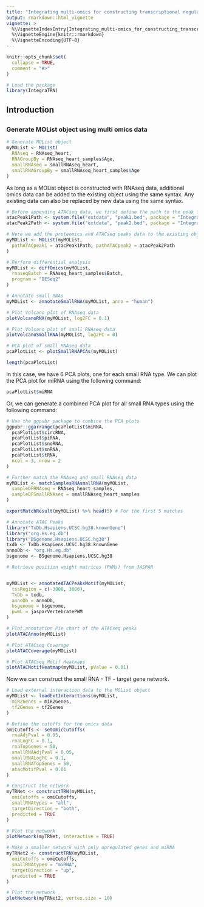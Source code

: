 ```yaml
---
title: "Integrating multi-omics for constructing transcriptional regulatory networks"
output: rmarkdown::html_vignette
vignette: >
  %\VignetteIndexEntry{Integrating_multi-omics_for_constructing_transcription_regulatory_networks}
  %\VignetteEngine{knitr::rmarkdown}
  %\VignetteEncoding{UTF-8}
---
```


```r
knitr::opts_chunk$set(
  collapse = TRUE,
  comment = "#>"
)
```

```r
# Load the package
library(IntegraTRN)
```


## Introduction



## 

### Generate MOList object using multi omics data

```r
# Generate MOList object
myMOList <- MOList(
  RNAseq = RNAseq_heart,
  RNAGroupBy = RNAseq_heart_samples$Age,
  smallRNAseq = smallRNAseq_heart,
  smallRNAGroupBy = smallRNAseq_heart_samples$Age
)
```

As long as a MOList object is constructed with RNAseq data, additional omics
data can be added to the existing object using the same syntax. Any existing
data can also be replaced by new data using the same syntax.

```r
# Before appending ATACseq data, we first define the path to the peak files
atacPeak1Path <- system.file("extdata", "peak1.bed", package = "IntegraTRN")
atacPeak2Path <- system.file("extdata", "peak2.bed", package = "IntegraTRN")

# Here we add the proteomics and ATACseq peaks data to the existing object
myMOList <- MOList(myMOList,
  pathATACpeak1 = atacPeak1Path, pathATACpeak2 = atacPeak2Path
)
```


```r
# Perform differential analysis
myMOList <- diffOmics(myMOList,
  rnaseqBatch = RNAseq_heart_samples$Batch,
  program = "DESeq2"
)
```

```r
# Annotate small RNAs
myMOList <- annotateSmallRNA(myMOList, anno = "human")
```

```r
# Plot Volcano plot of RNAseq data
plotVolcanoRNA(myMOList, log2FC = 0.1)
```

```r
# Plot Volcano plot of small RNAseq data
plotVolcanoSmallRNA(myMOList, log2FC = 0)
```

```r
# PCA plot of small RNAseq data
pcaPlotList <- plotSmallRNAPCAs(myMOList)
```



```r
length(pcaPlotList)
```

In this case, we have 6 PCA plots, one for each small RNA type. We can plot
the PCA plot for miRNA using the following command:

```r
pcaPlotList$miRNA
```

Or, we can generate a combined PCA plot for all small RNA types using the
following command:

```r
# Use the ggpubr package to combine the PCA plots
ggpubr::ggarrange(pcaPlotList$miRNA,
  pcaPlotList$circRNA,
  pcaPlotList$piRNA,
  pcaPlotList$snoRNA,
  pcaPlotList$snRNA,
  pcaPlotList$tRNA,
  ncol = 3, nrow = 2
)
```

```r
# Further match the RNAseq and small RNAseq data
myMOList <- matchSamplesRNAsmallRNA(myMOList,
  sampleDFRNAseq = RNAseq_heart_samples,
  sampleDFSmallRNAseq = smallRNAseq_heart_samples
)
```

```r
exportMatchResult(myMOList) %>% head(5) # For the first 5 matches
```

```r
# Annotate ATAC Peaks
library("TxDb.Hsapiens.UCSC.hg38.knownGene")
library("org.Hs.eg.db")
library("BSgenome.Hsapiens.UCSC.hg38")
txdb <- TxDb.Hsapiens.UCSC.hg38.knownGene
annoDb <- "org.Hs.eg.db"
bsgenome <- BSgenome.Hsapiens.UCSC.hg38

# Retrieve position weight matrices (PWMs) from JASPAR


myMOList <- annotateATACPeaksMotif(myMOList,
  tssRegion = c(-3000, 3000),
  TxDb = txdb,
  annoDb = annoDb,
  bsgenome = bsgenome,
  pwmL = jasparVertebratePWM
)
```


```r
# Plot annotation Pie chart of the ATACseq peaks
plotATACAnno(myMOList)
```

```r
# Plot ATACseq Coverage
plotATACCoverage(myMOList)
```

```r
# Plot ATACseq Motif Heatmaps
plotATACMotifHeatmap(myMOList, pValue = 0.01)
```

Now we can construct the small RNA - TF - target gene network.

```r
# Load external interaction data to the MOList object
myMOList <- loadExtInteractions(myMOList,
  miR2Genes = miR2Genes,
  tf2Genes = tf2Genes
)
```

```r
# Define the cutoffs for the omics data
omiCutoffs <- setOmicCutoffs(
  rnaAdjPval = 0.05,
  rnaLogFC = 0.1,
  rnaTopGenes = 50,
  smallRNAAdjPval = 0.05,
  smallRNALogFC = 0.1,
  smallRNATopGenes = 50,
  atacMotifPval = 0.01
)
```

```r
# Construct the network
myTRNet <- constructTRN(myMOList,
  omiCutoffs = omiCutoffs,
  smallRNAtypes = "all",
  targetDirection = "both",
  predicted = TRUE
)
```

```r
# Plot the network
plotNetwork(myTRNet, interactive = TRUE)
```

```r
# Make a smaller network with only upregulated genes and miRNA
myTRNet2 <- constructTRN(myMOList,
  omiCutoffs = omiCutoffs,
  smallRNAtypes = "miRNA",
  targetDirection = "up",
  predicted = TRUE
)
```

```r
# Plot the network
plotNetwork(myTRNet2, vertex.size = 10)
```


